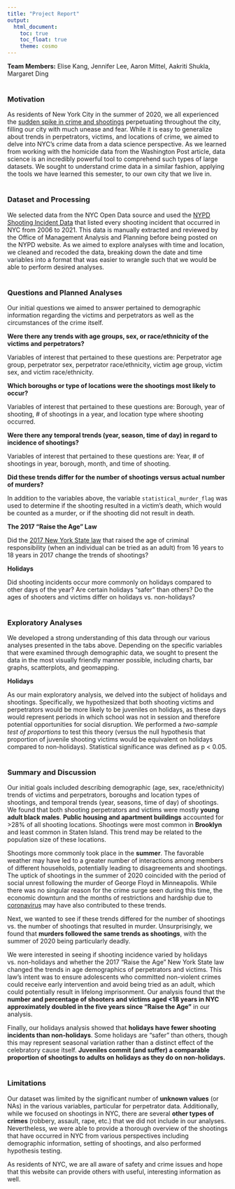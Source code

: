 ```yaml
---
title: "Project Report"
output: 
  html_document:
    toc: true
    toc_float: true
    theme: cosmo
---
```


**Team Members:** Elise Kang, Jennifer Lee, Aaron Mittel, Aakriti Shukla, Margaret Ding
<br><br>
 
### Motivation 
As residents of New York City in the summer of 2020, we all experienced the [sudden spike in crime and shootings](https://www.nytimes.com/2020/09/02/nyregion/nyc-shootings-murders.html) perpetuating throughout the city, filling our city with much unease and fear. While it is easy to generalize about trends in perpetrators, victims, and locations of crime, we aimed to delve into NYC’s crime data from a data science perspective. As we learned from working with the homicide data from the Washington Post article, data science is an incredibly powerful tool to comprehend such types of large datasets. We sought to understand crime data in a similar fashion, applying the tools we have learned this semester, to our own city that we live in. <br><br>
 
### Dataset and Processing
We selected data from the NYC Open Data source and used the [NYPD Shooting Incident Data](https://data.cityofnewyork.us/Public-Safety/NYPD-Shooting-Incident-Data-Historic-/833y-fsy8) that listed every shooting incident that occurred in NYC from 2006 to 2021. This data is manually extracted and reviewed by the Office of Management Analysis and Planning before being posted on the NYPD website. As we aimed to explore analyses with time and location, we cleaned and recoded the data, breaking down the date and time variables into a format that was easier to wrangle such that we would be able to perform desired analyses. <br><br>
 
### Questions and Planned Analyses
Our initial questions we aimed to answer pertained to demographic information regarding the victims and perpetrators as well as the circumstances of the crime itself. 

**Were there any trends with age groups, sex, or race/ethnicity of the victims and perpetrators?** 

Variables of interest that pertained to these questions are:
Perpetrator age group, perpetrator sex, perpetrator race/ethnicity, victim age group, victim sex, and victim race/ethnicity. 

**Which boroughs or type of locations were the shootings most likely to occur?** 

Variables of interest that pertained to these questions are:
Borough, year of shooting, # of shootings in a year, and location type where shooting occurred. 

**Were there any temporal trends (year, season, time of day) in regard to incidence of shootings?** 

Variables of interest that pertained to these questions are: 
Year, # of shootings in year, borough, month, and time of shooting.

**Did these trends differ for the number of shootings versus actual number of murders?**

In addition to the variables above, the variable `statistical_murder_flag` was used to determine if the shooting resulted in a victim’s death, which would be counted as a murder, or if the shooting did not result in death.

**The 2017 “Raise the Age” Law**

Did the [2017 New York State law](https://ww2.nycourts.gov/ip/oji/raisetheage.shtml#:~:text=On%20April%2010%2C%202017%2C%20New,evidence%2Dbased%20treatment%20they%20need.) that raised the age of criminal responsibility (when an individual can be tried as an adult) from 16 years to 18 years in 2017 change the trends of shootings? 

**Holidays**

Did shooting incidents occur more commonly on holidays compared to other days of the year? Are certain holidays "safer" than others? Do the ages of shooters and victims differ on holidays vs. non-holidays? <br><br> 
 
### Exploratory Analyses
We developed a strong understanding of this data through our various analyses presented in the tabs above. Depending on the specific variables that were examined through demographic data, we sought to present the data in the most visually friendly manner possible, including charts, bar graphs, scatterplots, and geomapping.

**Holidays**

As our main exploratory analysis, we delved into the subject of holidays and shootings. Specifically, we hypothesized that both shooting victims and perpetrators would be more likely to be juveniles on holidays, as these days would represent periods in which school was not in session and therefore potential opportunities for social disruption. We performed a <em>two-sample test of proportions</em> to test this theory (versus the null hypothesis that proportion of juvenile shooting victims would be equivalent on holidays compared to non-holidays). Statistical significance was defined as p < 0.05. <br><br>

### Summary and Discussion
Our initial goals included describing demographic (age, sex, race/ethnicity) trends of victims and perpetrators, boroughs and location types of shootings, and temporal trends (year, seasons, time of day) of shootings. We found that both shooting perpetrators and victims were mostly **young adult black males**. **Public housing and apartment buildings** accounted for >28% of all shooting locations. Shootings were most common in **Brooklyn** and least common in Staten Island. This trend may be related to the population size of these locations. 

Shootings more commonly took place in the **summer**. The favorable weather may have led to a greater number of interactions among members of different households, potentially leading to disagreements and shootings. The uptick of shootings in the summer of 2020 coincided with the period of social unrest following the murder of George Floyd in Minneapolis. While there was no singular reason for the crime surge seen during this time, the economic downturn and the months of restrictions and hardship due to [coronavirus](https://www.ncbi.nlm.nih.gov/pmc/articles/PMC9095435/) may have also contributed to these trends.

Next, we wanted to see if these trends differed for the number of shootings vs. the number of shootings that resulted in murder. Unsurprisingly, we found that **murders followed the same trends as shootings**, with the summer of 2020 being particularly deadly.

We were interested in seeing if shooting incidence varied by holidays vs. non-holidays and whether the 2017 “Raise the Age” New York State law changed the trends in age demographics of perpetrators and victims. This law’s intent was to ensure adolescents who committed non-violent crimes could receive early intervention and avoid being tried as an adult, which could potentially result in lifelong imprisonment. Our analysis found that the **number and percentage of shooters and victims aged <18 years in NYC approximately doubled in the five years since “Raise the Age”** in our analysis.

Finally, our holidays analysis showed that **holidays have fewer shooting incidents than non-holidays**. Some holidays are "safer" than others, though this may represent seasonal variation rather than a distinct effect of the celebratory cause itself. **Juveniles commit (and suffer) a comparable proportion of shootings to adults on holidays as they do on non-holidays.** <br><br>

### Limitations
Our dataset was limited by the significant number of **unknown values** (or NAs) in the various variables, particular for perpetrator data. Additionally, while we focused on shootings in NYC, there are several **other types of crimes** (robbery, assault, rape, etc.) that we did not include in our analyses. Nevertheless, we were able to provide a thorough overview of the shootings that have occurred in NYC from various perspectives including demographic information, setting of shootings, and also performed hypothesis testing. 

As residents of NYC, we are all aware of safety and crime issues and hope that this website can provide others with useful, interesting information as well.
